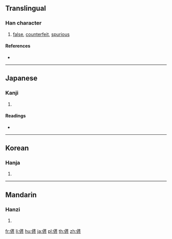 ==Translingual==

===Han character===
{{Han char|rn=9|rad=人|as=09|sn=11|four=20222|canj=OYHH|ids=⿰亻彦 <small>(GT)</small>,⿰亻彥 <small>(JK)</small>}}

# [[false]], [[counterfeit]], [[spurious]]

====References====
* {{Han ref|kx=0110.180|dkj=00850|dj=0236.020|hdz=10194.100|uh=5050|ud=20560}}

----

==Japanese==

===Kanji===
{{ja-kanji|grade=|rs=人09}}

# {{defn|lang=ja|sort=人09}}

====Readings====
* {{ja-readings|on=[[がん]] (gan), [[げん]] (gen)|kun=[[いつわる]] (itsuwaru), [[にせ]] (nise)}}

----

==Korean==

===Hanja===
{{ko-hanja|hangeul=안|rv=an|mr=an}}

# {{defn|lang=ko|sort=人09}}

----

==Mandarin==

===Hanzi===
{{cmn-hanzi|pin=[[yàn]] ([[yan4]])|wg=yen<sup>4</sup>}}

# {{defn|lang=cmn|sort=人09}}

[[fr:偐]]
[[li:偐]]
[[hu:偐]]
[[ja:偐]]
[[pl:偐]]
[[th:偐]]
[[zh:偐]]